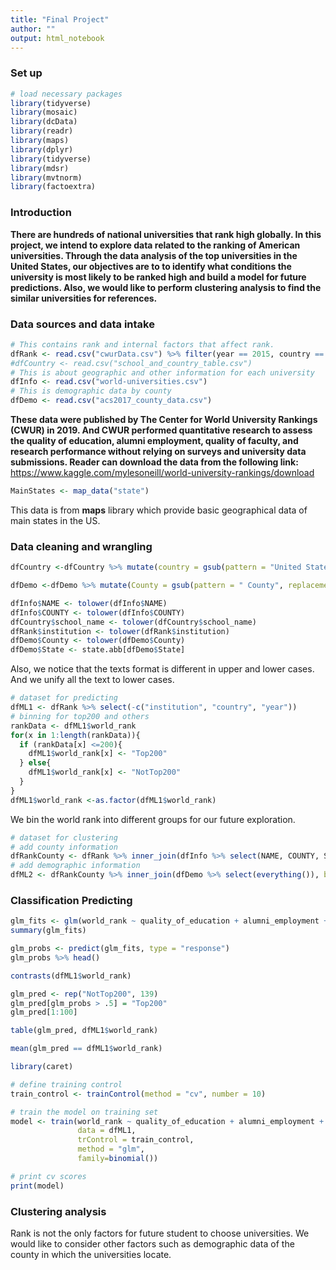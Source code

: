 ```yaml
---
title: "Final Project"
author: ""
output: html_notebook
---
```

### Set up
```r
# load necessary packages
library(tidyverse)
library(mosaic)
library(dcData)
library(readr)
library(maps)
library(dplyr)
library(tidyverse)
library(mdsr)
library(mvtnorm)
library(factoextra)
```

### Introduction
__There are hundreds of national universities that rank high globally. In this project, we intend to explore data related to the ranking of American universities. Through the data analysis of the top universities in the United States, our objectives are to to identify what conditions the university is most likely to be ranked high and build a model for future predictions. Also, we would like to perform clustering analysis to find the similar universities for references.__

### Data sources and data intake
```r
# This contains rank and internal factors that affect rank.
dfRank <- read.csv("cwurData.csv") %>% filter(year == 2015, country == "USA")
#dfCountry <- read.csv("school_and_country_table.csv")
# This is about geographic and other information for each university
dfInfo <- read.csv("world-universities.csv")
# This is demographic data by county
dfDemo <- read.csv("acs2017_county_data.csv")
```
__These data were published by The Center for World University Rankings (CWUR) in 2019. And CWUR performed quantitative research to assess the quality of education, alumni employment, quality of faculty, and research performance without relying on surveys and university data submissions. Reader can download the data from the following link:__
<https://www.kaggle.com/mylesoneill/world-university-rankings/download>

```r
MainStates <- map_data("state")
```
This data is from __maps__ library which provide basic geographical data of main states in the US.

### Data cleaning and wrangling
```r
dfCountry <-dfCountry %>% mutate(country = gsub(pattern = "United States of America", replacement = "USA", country))

dfDemo <-dfDemo %>% mutate(County = gsub(pattern = " County", replacement = "", County))
```

```r
dfInfo$NAME <- tolower(dfInfo$NAME)
dfInfo$COUNTY <- tolower(dfInfo$COUNTY)
dfCountry$school_name <- tolower(dfCountry$school_name)
dfRank$institution <- tolower(dfRank$institution)
dfDemo$County <- tolower(dfDemo$County)
dfDemo$State <- state.abb[dfDemo$State]
```
Also, we notice that the texts format is different in upper and lower cases. And we unify all the text to lower cases.

```r
# dataset for predicting
dfML1 <- dfRank %>% select(-c("institution", "country", "year"))
# binning for top200 and others
rankData <- dfML1$world_rank
for(x in 1:length(rankData)){
  if (rankData[x] <=200){
    dfML1$world_rank[x] <- "Top200"
  } else{
    dfML1$world_rank[x] <- "NotTop200"
  }
}
dfML1$world_rank <-as.factor(dfML1$world_rank)


```
We bin the world rank into different groups for our future exploration.

```r
# dataset for clustering
# add county information
dfRankCounty <- dfRank %>% inner_join(dfInfo %>% select(NAME, COUNTY, STATE), by = c("institution" = "NAME"))
# add demographic information
dfML2 <- dfRankCounty %>% inner_join(dfDemo %>% select(everything()), by = c("COUNTY" = "County", "STATE" = "State")) %>% select(-c("institution", "country", "COUNTY", "STATE", "year", "CountyId"))
```

### Classification Predicting
```r
glm_fits <- glm(world_rank ~ quality_of_education + alumni_employment + quality_of_faculty + patents + influence + broad_impact, data = dfML1, family = binomial)
summary(glm_fits)
```
```r
glm_probs <- predict(glm_fits, type = "response")
glm_probs %>% head()
```
```r
contrasts(dfML1$world_rank)
```
```r
glm_pred <- rep("NotTop200", 139)
glm_pred[glm_probs > .5] = "Top200"
glm_pred[1:100]
```
```r
table(glm_pred, dfML1$world_rank)
```
```r
mean(glm_pred == dfML1$world_rank)
```

```r
library(caret)

# define training control
train_control <- trainControl(method = "cv", number = 10)

# train the model on training set
model <- train(world_rank ~ quality_of_education + alumni_employment + quality_of_faculty + patents + influence + broad_impact,
               data = dfML1,
               trControl = train_control,
               method = "glm",
               family=binomial())

# print cv scores
print(model)
```

### Clustering analysis
Rank is not the only factors for future student to choose universities. We would like to consider other factors such as demographic data of the county in which the universities locate.













